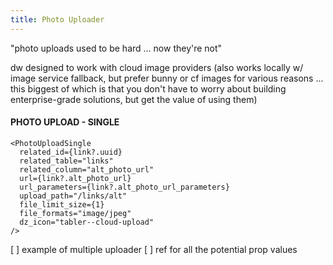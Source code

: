 ```yaml
---
title: Photo Uploader
---
```


"photo uploads used to be hard ... now they're not"



dw designed to work with cloud image providers (also works locally w/ image service fallback, but prefer bunny or cf images for various reasons ... this biggest of which is that you don't have to worry about building enterprise-grade solutions, but get the value of using them)



#### PHOTO UPLOAD - SINGLE

```
<PhotoUploadSingle
  related_id={link?.uuid}
  related_table="links"            
  related_column="alt_photo_url"
  url={link?.alt_photo_url}
  url_parameters={link?.alt_photo_url_parameters}
  upload_path="/links/alt"
  file_limit_size={1}
  file_formats="image/jpeg"
  dz_icon="tabler--cloud-upload"
/>
```



[ ] example of multiple uploader
[ ] ref for all the potential prop values